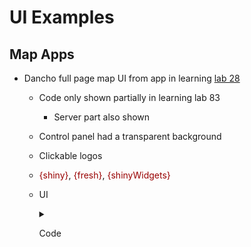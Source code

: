 # UI Examples {#sec-shiny-uiex .unnumbered}

## Map Apps {#sec-shiny-uiex-map .unnumbered}

-   Dancho full page map UI from app in learning [lab 28](https://www.youtube.com/watch?v=kLiU-hzS7SE)
    -   Code only shown partially in learning lab 83

        -   Server part also shown

    -   Control panel had a transparent background

    -   Clickable logos

    -   [{shiny}]{style="color: #990000"}, [{fresh}]{style="color: #990000"}, [{shinyWidgets}]{style="color: #990000"}

    -   UI

        <Details>

        <Summary>Code</Summary>

        ``` r
        my_theme <- create_theme(
            theme = "paper",
            bs_vars_global(
                body_bg = "black",
                text_color = "#fff"
            ),
            bs_vars_navbar(
                default_bg = "#75h8d1",
                default_color = "#ffffff",
                default_link_color = "#ffffff",
                default_link_active_color = "#75b8d1",
                default_link_active_bg = "#ffffff",
                default_link_hover_color = "#2c3e50"
            ),
            bs_vars_dropdown(
                bg = "#0006",
            ),
            bs_vars_modal(
                content_bg = "#0006"
            )
            bs_vars_wells(
                bg = "#75b8d1
            )
            bs_vars_input(
                color = "#FFF",
                color_placeholder = "bdbdbd"
            ),
            bas_vars_button(
                default_color = "black",
                primary_bg = "black",
                success_bg = "#188C9C",
                info_bq = "#A6CEE3",
                info_color = "#2c3e50",
                warning_bg = "#CCBE93",
                danger_bg = "#E31A1C"
            )
            bs_vars_panel(
                bg = "#0006",
                default_heading_bg = "#0006",
                default_text = "white"
            )
        )
        ui <- bootstrapPage(

            tags$style(type = "text/css", "html, body {.lightbox width: ... not seen
            tags$head(
                HTML("<style>
                    h1,h2,h3,h4,h5,h6(color:#FFF !important;} .... possibly not seen
                    /form-control{color:#FFF;}
                    .dataTables_filter{color:white;}
                    thead{color:#FFF;}
                    </style>")
            ),

            use_theme(my_theme),
            leafletOutput("map", width = "100%", height = "100%" .... not seen

            absolutePanel(
                id = "logos",
                style = "z-index:300;bottom:50px;right:50px;",
                h2("Pharmacy Finder")
            ),

            absolutePanel(
                id = "business-science",
                style = "z-index:300;bottom:50px;left:50px;", .... not seen
                h4("Learn Shiny", class = "text_primary"),
                h5(
                    tags$img(src = "https://www.business.scien .... not seen
                            style = "width:48px;-webkit-filte .... not seen
                            "Business Science"
                ) %>%
                    tags$a(class = "btn btn-primary btn-sm", .... not seen
            ),

            absolutePanel(
                id = "controls",
                style = "zindex:5000;top:10px;left:50px;",  .... not seen
                draggable = FALSE,
                div(
                    class="panel panel-default",
                    style = "width:300px;",
                    div(
                        class="panel-body",
                        textInput("city", "City", "Pittsburgh" .... not seen
                        selectInput("amenity", "Amenity Type", .... not seen
                        shiny::actionButton(
                            inputId = "submit",
                            label = "Search",a
                            class = "btn-default"
                        ),
                        downloadButton("download_csv", "Downlo .... not seen
                    )
                )
            )
        )
        ```

        </Details>
